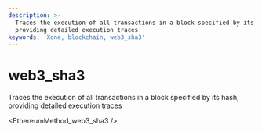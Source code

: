 ```yaml
---
description: >-
  Traces the execution of all transactions in a block specified by its hash,
  providing detailed execution traces
keywords: 'Xone, blockchain, web3_sha3'
---
```

# web3_sha3

Traces the execution of all transactions in a block specified by its hash, providing detailed execution traces


<EthereumMethod_web3_sha3 />
